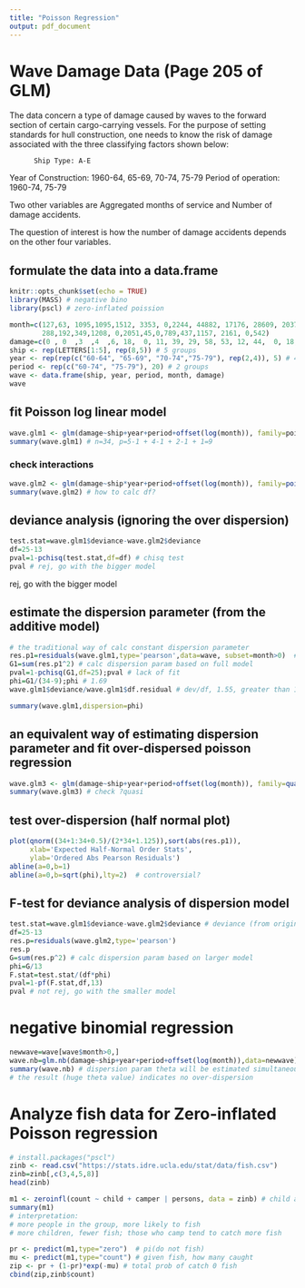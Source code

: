 ```yaml
---
title: "Poisson Regression"
output: pdf_document
---
```


# Wave Damage Data (Page 205 of GLM)
The data concern a type of damage caused by waves to the forward section of certain cargo-carrying vessels. For the purpose of setting standards for hull construction, one needs to know the risk of damage associated with the three classifying factors shown below:

          Ship Type: A-E
Year of Construction: 1960-64, 65-69, 70-74, 75-79
Period of operation: 1960-74, 75-79

Two other variables are Aggregated months of service and Number of damage accidents.

The question of interest is how the number of damage accidents depends on the other four variables.

## formulate the data into a data.frame
```r
knitr::opts_chunk$set(echo = TRUE)
library(MASS) # negative bino
library(pscl) # zero-inflated poission
```

```r
month=c(127,63, 1095,1095,1512, 3353, 0,2244, 44882, 17176, 28609, 20370,  7064, 13099,0, 7117,1179,552,781,676,783,1948,0,274,251,105,
        288,192,349,1208, 0,2051,45,0,789,437,1157, 2161, 0,542)
damage=c(0 , 0  ,3  ,4  ,6, 18,  0, 11, 39, 29, 58, 53, 12, 44,  0, 18,  1,  1,  0,  1,  6,  2,  0,  1,  0,  0,  0,  0, 2, 11,  0,  4,  0,  0,  7,  7,  5, 12,  0,  1)
ship <- rep(LETTERS[1:5], rep(8,5)) # 5 groups
year <- rep(rep(c("60-64", "65-69", "70-74","75-79"), rep(2,4)), 5) # 4 groups
period <- rep(c("60-74", "75-79"), 20) # 2 groups
wave <- data.frame(ship, year, period, month, damage)
wave
```

## fit Poisson log linear model

```r
wave.glm1 <- glm(damage~ship+year+period+offset(log(month)), family=poisson, data=wave, subset=month>0)
summary(wave.glm1) # n=34, p=5-1 + 4-1 + 2-1 + 1=9
```

### check interactions 
```r
wave.glm2 <- glm(damage~ship*year+period+offset(log(month)), family=poisson(link=log), data=wave, subset=month>0)
summary(wave.glm2) # how to calc df?  
```

## deviance analysis (ignoring the over dispersion)
```r
test.stat=wave.glm1$deviance-wave.glm2$deviance
df=25-13
pval=1-pchisq(test.stat,df=df) # chisq test
pval # rej, go with the bigger model
```
rej, go with the bigger model


## estimate the dispersion parameter (from the additive model)
```r
# the traditional way of calc constant dispersion parameter
res.p1=residuals(wave.glm1,type='pearson',data=wave, subset=month>0)  # exactly the same as pearson residual for wave.glm3
G1=sum(res.p1^2) # calc dispersion param based on full model
pval=1-pchisq(G1,df=25);pval # lack of fit
phi=G1/(34-9);phi # 1.69
wave.glm1$deviance/wave.glm1$df.residual # dev/df, 1.55, greater than 1

summary(wave.glm1,dispersion=phi)
```

## an equivalent way of estimating dispersion parameter and fit over-dispersed poisson regression
```r
wave.glm3 <- glm(damage~ship+year+period+offset(log(month)), family=quasi(link=log,variance=mu), data=wave, subset=month>0)
summary(wave.glm3) # check ?quasi
```

## test over-dispersion (half normal plot)
```r
plot(qnorm((34+1:34+0.5)/(2*34+1.125)),sort(abs(res.p1)),
     xlab='Expected Half-Normal Order Stats',
     ylab='Ordered Abs Pearson Residuals')
abline(a=0,b=1)
abline(a=0,b=sqrt(phi),lty=2)  # controversial?
```

## F-test for deviance analysis of dispersion model
```r
test.stat=wave.glm1$deviance-wave.glm2$deviance # deviance (from original model fitting)
df=25-13
res.p=residuals(wave.glm2,type='pearson')  
res.p 
G=sum(res.p^2) # calc dispersion param based on larger model
phi=G/13
F.stat=test.stat/(df*phi)
pval=1-pf(F.stat,df,13)
pval # not rej, go with the smaller model
```

# negative binomial regression
```r
newwave=wave[wave$month>0,]
wave.nb=glm.nb(damage~ship+year+period+offset(log(month)),data=newwave)
summary(wave.nb) # dispersion param theta will be estimated simultaneously 
# the result (huge theta value) indicates no over-dispersion 
```


# Analyze fish data for Zero-inflated Poisson regression
```r
# install.packages("pscl")
zinb <- read.csv("https://stats.idre.ucla.edu/stat/data/fish.csv")
zinb=zinb[,c(3,4,5,8)]
head(zinb)
```

```r
m1 <- zeroinfl(count ~ child + camper | persons, data = zinb) # child and camper for poisson, persons for binary (event is true zero, aka not fishing)
summary(m1)
# interpretation:
# more people in the group, more likely to fish
# more children, fewer fish; those who camp tend to catch more fish
```

```r
pr <- predict(m1,type="zero")  # pi(do not fish)
mu <- predict(m1,type="count") # given fish, how many caught
zip <- pr + (1-pr)*exp(-mu) # total prob of catch 0 fish 
cbind(zip,zinb$count)
```

